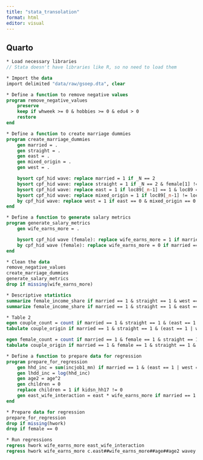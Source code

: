 ```yaml
---
title: "stata_transolation"
format: html
editor: visual
---
```


## Quarto

```stata
* Load necessary libraries
// Stata doesn't have libraries like R, so no need to load them

* Import the data
import delimited "data/raw/gsoep.dta", clear

* Define a function to remove negative values
program remove_negative_values
    preserve
    keep if whweek >= 0 & hobbies >= 0 & edu4 > 0
    restore
end

* Define a function to create marriage dummies
program create_marriage_dummies
    gen married = .
    gen straight = .
    gen east = .
    gen mixed_origin = .
    gen west = .

    bysort cpf_hid wave: replace married = 1 if _N == 2
    bysort cpf_hid wave: replace straight = 1 if _N == 2 & female[1] != female[2]
    bysort cpf_hid wave: replace east = 1 if loc89[_n-1] == 1 & loc89 == 1
    bysort cpf_hid wave: replace mixed_origin = 1 if loc89[_n-1] != loc89[_n]
    by cpf_hid wave: replace west = 1 if east == 0 & mixed_origin == 0
end

* Define a function to generate salary metrics
program generate_salary_metrics
    gen wife_earns_more = .

    bysort cpf_hid wave (female): replace wife_earns_more = 1 if married == 1 & straight == 1 & incjob1_mn[_n] < incjob1_mn[_n+1]
    by cpf_hid wave (female): replace wife_earns_more = 0 if married == 1 & straight == 1 & incjob1_mn[_n] >= incjob1_mn[_n+1]
end

* Clean the data
remove_negative_values
create_marriage_dummies
generate_salary_metrics
drop if missing(wife_earns_more)

* Descriptive statistics
summarize female_income_share if married == 1 & straight == 1 & west == 1 & female == 1, detail
summarize female_income_share if married == 1 & straight == 1 & east == 1 & female == 1, detail

* Table 2
egen couple_count = count if married == 1 & straight == 1 & (east == 1 | west == 1)
tabulate couple_origin if married == 1 & straight == 1 & (east == 1 | west == 1), summarize(couple_count)

egen female_count = count if married == 1 & female == 1 & straight == 1 & (east == 1 | west == 1)
tabulate couple_origin if married == 1 & female == 1 & straight == 1 & (east == 1 | west == 1), summarize(female_count)

* Define a function to prepare data for regression
program prepare_for_regression
    gen hhd_inc = sum(incjob1_mn) if married == 1 & (east == 1 | west == 1)
    gen lhdd_inc = log(hhd_inc)
    gen age2 = age^2
    gen children = 0
    replace children = 1 if kidsn_hh17 != 0
    gen east_wife_interaction = east * wife_earns_more if married == 1 & (east == 1 | west == 1)
end

* Prepare data for regression
prepare_for_regression
drop if missing(hwork)
drop if female == 0

* Run regressions
regress hwork wife_earns_more east_wife_interaction
regress hwork wife_earns_more c.east##wife_earns_more##age##age2 wavey
```

